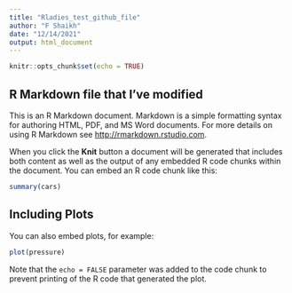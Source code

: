 ```yaml
---
title: "Rladies_test_github_file"
author: "F Shaikh"
date: "12/14/2021"
output: html_document
---
```


```r
knitr::opts_chunk$set(echo = TRUE)
```

## R Markdown file that I've modified 

This is an R Markdown document. Markdown is a simple formatting syntax for authoring HTML, PDF, and MS Word documents. For more details on using R Markdown see <http://rmarkdown.rstudio.com>.

When you click the **Knit** button a document will be generated that includes both content as well as the output of any embedded R code chunks within the document. You can embed an R code chunk like this:

```r
summary(cars)
```

## Including Plots

You can also embed plots, for example:

```r
plot(pressure)
```

Note that the `echo = FALSE` parameter was added to the code chunk to prevent printing of the R code that generated the plot.
